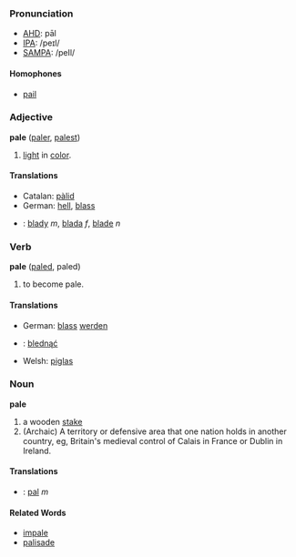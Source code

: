 ===Pronunciation===
*[[w:AHD|AHD]]: pāl
*[[w:IPA|IPA]]: /peɪl/
*[[w:SAMPA|SAMPA]]: /peIl/

====Homophones====
*[[pail]]

===Adjective===
'''pale''' ([[paler]], [[palest]])

# [[light]] in [[color]].

====Translations====
*Catalan: [[pàlid]]
*German: [[hell]], [[blass]]
*{{pl}}: [[blady]] ''m'', [[blada]] ''f'', [[blade]] ''n''

===Verb===
'''pale''' ([[paled]], paled)

# to become pale.

====Translations====
*German: [[blass]] [[werden]]
*{{pl}}: [[blednąć]]
*Welsh: [[piglas]]

===Noun===
'''pale'''

#a wooden [[stake]]
#(Archaic) A territory or defensive area that one nation holds in another country, eg, Britain's medieval control of Calais in France or Dublin in Ireland.
====Translations====
*{{pl}}: [[pal]] ''m''

====Related Words====
*[[impale]]
*[[palisade]]